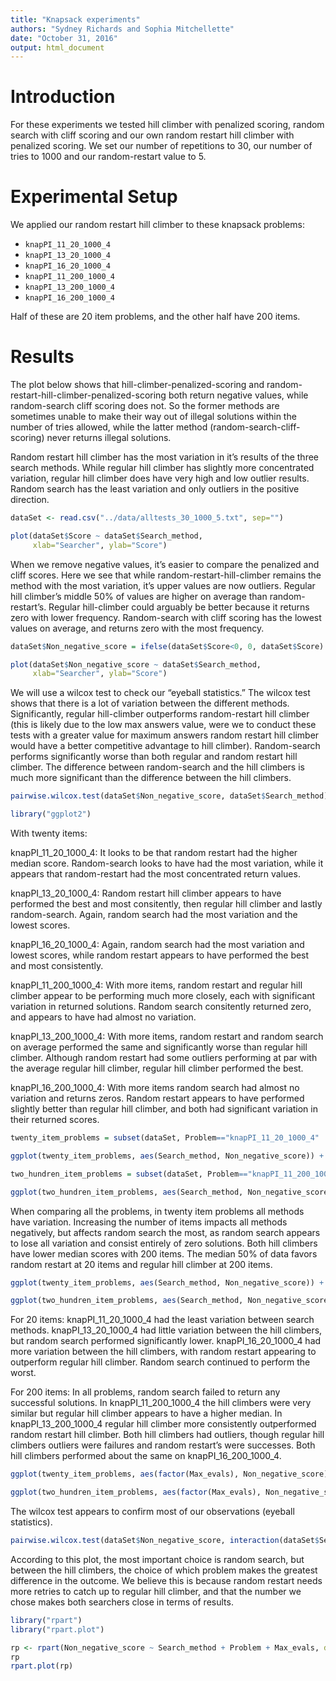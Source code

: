 ```yaml
---
title: "Knapsack experiments"
authors: "Sydney Richards and Sophia Mitchellette"
date: "October 31, 2016"
output: html_document
---
```

# Introduction

For these experiments we tested hill climber with penalized scoring, random search with cliff scoring and our own random restart hill climber with penalized scoring. We set our number of repetitions to 30, our number of tries to 1000 and our random-restart value to 5.

# Experimental Setup

We applied our random restart hill climber to these knapsack problems:

* `knapPI_11_20_1000_4`
* `knapPI_13_20_1000_4` 
* `knapPI_16_20_1000_4`
* `knapPI_11_200_1000_4`
* `knapPI_13_200_1000_4`
* `knapPI_16_200_1000_4`

Half of these are 20 item problems, and the other half have 200 items.

# Results

The plot below shows that hill-climber-penalized-scoring and random-restart-hill-climber-penalized-scoring both return negative values, while random-search cliff scoring does not. So the former methods are sometimes unable to make their way out of illegal solutions within the number of tries allowed, while the latter method (random-search-cliff-scoring) never returns illegal solutions.

Random restart hill climber has the most variation in it's results of the three search methods. While regular hill climber has slightly more concentrated variation, regular hill climber does have very high and low outlier results. Random search has the least variation and only outliers in the positive direction.

```r
dataSet <- read.csv("../data/alltests_30_1000_5.txt", sep="")

plot(dataSet$Score ~ dataSet$Search_method,
     xlab="Searcher", ylab="Score")
```

When we remove negative values, it's easier to compare the penalized and cliff scores. Here we see that while random-restart-hill-climber remains the method with the most variation, it's upper values are now outliers. Regular hill climber's middle 50% of values are higher on average than random-restart's. Regular hill-climber could arguably be better because it returns zero with lower frequency. Random-search with cliff scoring has the lowest values on average, and returns zero with the most frequency.

```r
dataSet$Non_negative_score = ifelse(dataSet$Score<0, 0, dataSet$Score)

plot(dataSet$Non_negative_score ~ dataSet$Search_method,
     xlab="Searcher", ylab="Score")
```

We will use a wilcox test to check our "eyeball statistics." The wilcox test shows that there is a lot of variation between the different methods. Significantly, regular hill-climber outperforms random-restart hill climber (this is likely due to the low max answers value, were we to conduct these tests with a greater value for maximum answers random restart hill climber would have a better competitive advantage to hill climber). Random-search performs significantly worse than both regular and random restart hill climber. The difference between random-search and the hill climbers is much more significant than the difference between the hill climbers.

```r
pairwise.wilcox.test(dataSet$Non_negative_score, dataSet$Search_method)
```

```r
library("ggplot2")
```

With twenty items:

knapPI_11_20_1000_4: It looks to be that random restart had the higher median score. Random-search looks to have had the most variation, while it appears that random-restart had the most concentrated return values.

knapPI_13_20_1000_4: Random restart hill climber appears to have performed the best and most consitently, then regular hill climber and lastly random-search. Again, random search had the most variation and the lowest scores.

knapPI_16_20_1000_4: Again, random search had the most variation and lowest scores, while random restart appears to have performed the best and most consistently.

knapPI_11_200_1000_4: With more items, random restart and regular hill climber appear to be performing much more closely, each with significant variation in returned solutions. Random search consitently returned zero, and appears to have had almost no variation.

knapPI_13_200_1000_4: With more items, random restart and random search on average performed the same and significantly worse than regular hill climber. Although random restart had some outliers performing at par with the average regular hill climber, regular hill climber performed the best.

knapPI_16_200_1000_4: With more items random search had almost no variation and returns zeros. Random restart appears to have performed slightly better than regular hill climber, and both had significant variation in their returned scores.

```r
twenty_item_problems = subset(dataSet, Problem=="knapPI_11_20_1000_4" | Problem=="knapPI_13_20_1000_4" | Problem=="knapPI_16_20_1000_4")

ggplot(twenty_item_problems, aes(Search_method, Non_negative_score)) + geom_boxplot() + facet_grid(. ~ Problem)

two_hundren_item_problems = subset(dataSet, Problem=="knapPI_11_200_1000_4" | Problem=="knapPI_13_200_1000_4" | Problem=="knapPI_16_200_1000_4")

ggplot(two_hundren_item_problems, aes(Search_method, Non_negative_score)) + geom_boxplot() + facet_grid(. ~ Problem)
```

When comparing all the problems, in twenty item problems all methods have variation. Increasing the number of items impacts all methods negatively, but affects random search the most, as random search appears to lose all variation and consist entirely of zero solutions. Both hill climbers have lower median scores with 200 items. The median 50% of data favors random restart at 20 items and regular hill climber at 200 items.

```r
ggplot(twenty_item_problems, aes(Search_method, Non_negative_score)) + geom_boxplot() + facet_grid(. ~ Max_evals)

ggplot(two_hundren_item_problems, aes(Search_method, Non_negative_score)) + geom_boxplot() + facet_grid(. ~ Max_evals)
```

For 20 items:
knapPI_11_20_1000_4 had the least variation between search methods. knapPI_13_20_1000_4 had little variation between the hill climbers, but random search performed significantly lower. knapPI_16_20_1000_4 had more variation between the hill climbers, with random restart appearing to outperform regular hill climber. Random search continued to perform the worst.

For 200 items:
In all problems, random search failed to return any successful solutions. In knapPI_11_200_1000_4 the hill climbers were very similar but regular hill climber appears to have a higher median. In knapPI_13_200_1000_4 regular hill climber more consistently outperformed random restart hill climber. Both hill climbers had outliers, though regular hill climbers outliers were failures and random restart's were successes. Both hill climbers performed about the same on knapPI_16_200_1000_4.

```r
ggplot(twenty_item_problems, aes(factor(Max_evals), Non_negative_score)) + geom_boxplot() + facet_grid(Problem ~ Search_method)

ggplot(two_hundren_item_problems, aes(factor(Max_evals), Non_negative_score)) + geom_boxplot() + facet_grid(Problem ~ Search_method)
```

The wilcox test appears to confirm most of our observations (eyeball statistics).

```r
pairwise.wilcox.test(dataSet$Non_negative_score, interaction(dataSet$Search_method, dataSet$Problem, dataSet$Max_evals))
```

According to this plot, the most important choice is random search, but between the hill climbers, the choice of which problem makes the greatest difference in the outcome. We believe this is because random restart needs more retries to catch up to regular hill climber, and that the number we chose makes both searchers close in terms of results.

```r
library("rpart")
library("rpart.plot")

rp <- rpart(Non_negative_score ~ Search_method + Problem + Max_evals, data=dataSet)
rp
rpart.plot(rp)
```